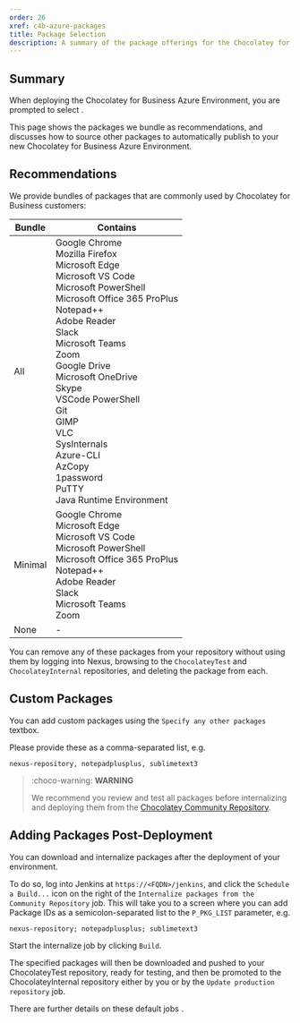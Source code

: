 ```yaml
---
order: 26
xref: c4b-azure-packages
title: Package Selection
description: A summary of the package offerings for the Chocolatey for Business Azure Environment
---
```


## Summary

When deploying the Chocolatey for Business Azure Environment, you are prompted to select <Xref title="packages to internalize" value="c4b-azure" anchor="internalize-packages" />.

This page shows the packages we bundle as recommendations, and discusses how to source other packages to automatically publish to your new Chocolatey for Business Azure Environment.

## Recommendations

We provide bundles of packages that are commonly used by Chocolatey for Business customers:

| Bundle  | Contains                                                          |
| ------- | ----------------------------------------------------------------- |
| All     | Google Chrome<br />Mozilla Firefox<br />Microsoft Edge<br />Microsoft VS Code<br />Microsoft PowerShell<br />Microsoft Office 365 ProPlus<br />Notepad++<br />Adobe Reader<br />Slack<br />Microsoft Teams<br />Zoom<br />Google Drive<br />Microsoft OneDrive<br />Skype<br />VSCode PowerShell<br />Git<br />GIMP<br />VLC<br />SysInternals<br />Azure-CLI<br />AzCopy<br />1password<br />PuTTY<br />Java Runtime Environment |
| Minimal | Google Chrome<br />Microsoft Edge<br />Microsoft VS Code<br />Microsoft PowerShell<br />Microsoft Office 365 ProPlus<br />Notepad++<br />Adobe Reader<br />Slack<br />Microsoft Teams<br />Zoom |
| None    | -                                                                 |

You can remove any of these packages from your repository without using them by logging into Nexus, browsing to the `ChocolateyTest` and `ChocolateyInternal` repositories, and deleting the package from each.

## Custom Packages

You can add custom packages using the `Specify any other packages` textbox.

Please provide these as a comma-separated list, e.g.

```text
nexus-repository, notepadplusplus, sublimetext3
```

> :choco-warning: **WARNING**
>
> We recommend you review and test all packages before internalizing and deploying them from the [Chocolatey Community Repository](https://community.chocolatey.org/packages).

## Adding Packages Post-Deployment

You can download and internalize packages after the deployment of your environment.

To do so, log into Jenkins at `https://<FQDN>/jenkins`, and click the `Schedule a Build...` icon on the right of the `Internalize packages from the Community Repository` job. This will take you to a screen where you can add Package IDs as a semicolon-separated list to the `P_PKG_LIST` parameter, e.g.

```text
nexus-repository; notepadplusplus; sublimetext3
```

Start the internalize job by clicking `Build`.

The specified packages will then be downloaded and pushed to your ChocolateyTest repository, ready for testing, and then be promoted to the ChocolateyInternal repository either by you or by the `Update production repository` job.

There are further details on these default jobs <Xref title="here" value="automate-package-internalization" anchor="create-jenkins-jobs" />.
